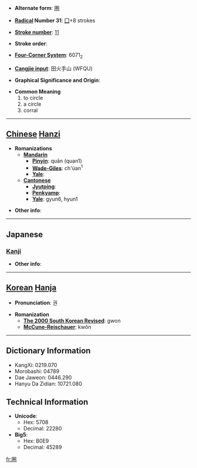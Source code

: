 * '''Alternate form''': [[圏]]

* '''[[Wiktionary:Chinese radical index| Radical]] Number 31''': [[Wiktionary:Chinese radical index 囗|囗]]+8 strokes

* '''[[Wiktionary:Chinese total strokes index|Stroke number]]''': [[Wiktionary:Chinese total strokes index 11|11]]

* '''Stroke order''': 

* '''[[Wiktionary:Chinese four corner index|Four-Corner System]]''': 6071<sub>2</sub>

* '''[[Wiktionary:Chinese Cangjie index|Cangjie input]]''': 田火手山 (WFQU)

* '''Graphical Significance and Origin''': 

* '''Common Meaning'''
*#to circle
*# a circle
*# corral


----

== [[Chinese]] [[Hanzi]] ==

* '''Romanizations'''
** '''[[Mandarin]]'''
*** '''[[Pinyin]]''': quān (quan1)
*** '''[[Wade-Giles]]''': ch'üan<sup>1</sup>
*** '''[[Yale]]''': 
** '''[[Cantonese]]'''
*** '''[[Jyutping]]''':
*** '''[[Penkyamp]]''': 
*** '''[[Yale]]''': gyun6, hyun1

* '''Other info''': 

----

==Japanese==
===[[Kanji]]===
{{kanji|on readings=[[けん]] (ken)|kun readings=[[かこい]] (kakoi)}}

* '''Other info''':  

----

== [[Korean]] [[Hanja]] ==

* '''Pronunciation''': 권

* '''Romanization'''
** '''[[The 2000 South Korean Revised Romanization|The 2000 South Korean Revised]]''': gwon
** '''[[McCune-Reischauer]]''': kwŏn

----

== Dictionary Information ==

* KangXi: 0219.070
* Morobashi: 04789
* Dae Jaweon: 0446.290
* Hanyu Da Zidian: 10721.080

== Technical Information ==

* '''Unicode''':
** Hex: 5708
** Decimal: 22280
* '''Big5''':
** Hex: B0E9
** Decimal: 45289

[[fr:圈]]